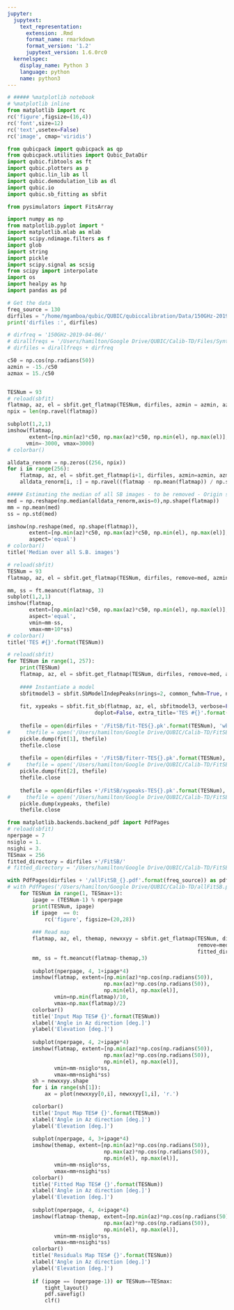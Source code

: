 ```yaml
---
jupyter:
  jupytext:
    text_representation:
      extension: .Rmd
      format_name: rmarkdown
      format_version: '1.2'
      jupytext_version: 1.6.0rc0
  kernelspec:
    display_name: Python 3
    language: python
    name: python3
---
```


```python
# ##### %matplotlib notebook
# %matplotlib inline
from matplotlib import rc
rc('figure',figsize=(16,4))
rc('font',size=12)
rc('text',usetex=False)
rc('image', cmap='viridis')

from qubicpack import qubicpack as qp
from qubicpack.utilities import Qubic_DataDir
import qubic.fibtools as ft
import qubic.plotters as p
import qubic.lin_lib as ll
import qubic.demodulation_lib as dl
import qubic.io
import qubic.sb_fitting as sbfit

from pysimulators import FitsArray

import numpy as np
from matplotlib.pyplot import *
import matplotlib.mlab as mlab
import scipy.ndimage.filters as f
import glob
import string
import pickle
import scipy.signal as scsig
from scipy import interpolate
import os
import healpy as hp
import pandas as pd

```

```python
# Get the data
freq_source = 130
dirfiles = "/home/mgamboa/qubic/QUBIC/qubiccalibration/Data/150GHz-2019-04-06/"
print('dirfiles :', dirfiles)

# dirfreq = '150GHz-2019-04-06/'
# dirallfreqs = '/Users/hamilton/Google Drive/QUBIC/Calib-TD/Files/Synthesized Beams/Synthesized_Beams_Files/'
# dirfiles = dirallfreqs + dirfreq

c50 = np.cos(np.radians(50))
azmin = -15./c50
azmax = 15./c50


TESNum = 93
# reload(sbfit)
flatmap, az, el = sbfit.get_flatmap(TESNum, dirfiles, azmin = azmin, azmax=azmax)
npix = len(np.ravel(flatmap))

subplot(1,2,1)
imshow(flatmap,
       extent=[np.min(az)*c50, np.max(az)*c50, np.min(el), np.max(el)], aspect='equal',
      vmin=-3000, vmax=3000)
# colorbar()

```

```python
alldata_renorm = np.zeros((256, npix))
for i in range(256):
    flatmap, az, el = sbfit.get_flatmap(i+1, dirfiles, azmin=azmin, azmax=azmax)
    alldata_renorm[i, :] = np.ravel((flatmap - np.mean(flatmap)) / np.std(flatmap))  
```

```python
##### Estimating the median of all SB images - to be removed - Origin still unexplained...
med = np.reshape(np.median(alldata_renorm,axis=0),np.shape(flatmap))
mm = np.mean(med)
ss = np.std(med)

imshow(np.reshape(med, np.shape(flatmap)),
       extent=[np.min(az)*c50, np.max(az)*c50, np.min(el), np.max(el)], 
       aspect='equal')
# colorbar()
title('Median over all S.B. images')
```

```python
# reload(sbfit)
TESNum = 93
flatmap, az, el = sbfit.get_flatmap(TESNum, dirfiles, remove=med, azmin=azmin, azmax=azmax)

mm, ss = ft.meancut(flatmap, 3)
subplot(1,2,1)
imshow(flatmap,
       extent=[np.min(az)*c50, np.max(az)*c50, np.min(el), np.max(el)], 
       aspect='equal',
       vmin=mm-ss, 
       vmax=mm+10*ss)
# colorbar()
title('TES #{}'.format(TESNum))
```

```python
# reload(sbfit)
for TESNum in range(1, 257):
    print(TESNum)
    flatmap, az, el = sbfit.get_flatmap(TESNum, dirfiles, remove=med, azmin=azmin, azmax=azmax)
    
    #### Instantiate a model
    sbfitmodel3 = sbfit.SbModelIndepPeaks(nrings=2, common_fwhm=True, no_xy_shift=False, distortion=False)
    
    fit, xypeaks = sbfit.fit_sb(flatmap, az, el, sbfitmodel3, verbose=False, resample=False, 
                            doplot=False, extra_title='TES #{}'.format(TESNum))
    
    thefile = open(dirfiles + '/FitSB/fit-TES{}.pk'.format(TESNum), 'wb')
#     thefile = open('/Users/hamilton/Google Drive/QUBIC/Calib-TD/FitSB/fit-TES{}.pk'.format(TESNum), 'wb')
    pickle.dump(fit[1], thefile)
    thefile.close
    
    thefile = open(dirfiles + '/FitSB/fiterr-TES{}.pk'.format(TESNum), 'wb')
#     thefile = open('/Users/hamilton/Google Drive/QUBIC/Calib-TD/FitSB/fiterr-TES{}.pk'.format(TESNum), 'wb')
    pickle.dump(fit[2], thefile)
    thefile.close
    
    thefile = open(dirfiles +'/FitSB/xypeaks-TES{}.pk'.format(TESNum), 'wb')
#     thefile = open('/Users/hamilton/Google Drive/QUBIC/Calib-TD/FitSB/xypeaks-TES{}.pk'.format(TESNum), 'wb')
    pickle.dump(xypeaks, thefile)
    thefile.close

```

```python
from matplotlib.backends.backend_pdf import PdfPages
# reload(sbfit)
nperpage = 7
nsiglo = 1.
nsighi = 3.
TESmax = 256
fitted_directory = dirfiles +'/FitSB/'
# fitted_directory = '/Users/hamilton/Google Drive/QUBIC/Calib-TD/FitSB/'

with PdfPages(dirfiles + '/allFitSB_{}.pdf'.format(freq_source)) as pdf:
# with PdfPages('/Users/hamilton/Google Drive/QUBIC/Calib-TD/allFitSB.pdf') as pdf:
    for TESNum in range(1, TESmax+1):
        ipage = (TESNum-1) % nperpage
        print(TESNum, ipage)
        if ipage  == 0:
            rc('figure', figsize=(20,28))
        
        ### Read map
        flatmap, az, el, themap, newxxyy = sbfit.get_flatmap(TESNum, dirfiles, 
                                                             remove=med, azmin=azmin, azmax=azmax,
                                                             fitted_directory = fitted_directory)
        mm, ss = ft.meancut(flatmap-themap,3)
        
        subplot(nperpage, 4, 1+ipage*4)
        imshow(flatmap, extent=[np.min(az)*np.cos(np.radians(50)), 
                               np.max(az)*np.cos(np.radians(50)), 
                               np.min(el), np.max(el)],
               vmin=np.min(flatmap)/10, 
               vmax=np.max(flatmap)/2)
        colorbar()
        title('Input Map TES# {}'.format(TESNum))
        xlabel('Angle in Az direction [deg.]')
        ylabel('Elevation [deg.]')
        
        subplot(nperpage, 4, 2+ipage*4)
        imshow(flatmap, extent=[np.min(az)*np.cos(np.radians(50)), 
                               np.max(az)*np.cos(np.radians(50)), 
                               np.min(el), np.max(el)],
               vmin=mm-nsiglo*ss, 
               vmax=mm+nsighi*ss)
        sh = newxxyy.shape
        for i in range(sh[1]):
            ax = plot(newxxyy[0,i], newxxyy[1,i], 'r.')

        colorbar()
        title('Input Map TES# {}'.format(TESNum))
        xlabel('Angle in Az direction [deg.]')
        ylabel('Elevation [deg.]')
        
        subplot(nperpage, 4, 3+ipage*4)
        imshow(themap, extent=[np.min(az)*np.cos(np.radians(50)), 
                               np.max(az)*np.cos(np.radians(50)), 
                               np.min(el), np.max(el)],
               vmin=mm-nsiglo*ss, 
               vmax=mm+nsighi*ss)
        colorbar()
        title('Fitted Map TES# {}'.format(TESNum))
        xlabel('Angle in Az direction [deg.]')
        ylabel('Elevation [deg.]')
        
        subplot(nperpage, 4, 4+ipage*4)
        imshow(flatmap-themap, extent=[np.min(az)*np.cos(np.radians(50)), 
                               np.max(az)*np.cos(np.radians(50)), 
                               np.min(el), np.max(el)],
               vmin=mm-nsiglo*ss, 
               vmax=mm+nsighi*ss)
        colorbar()
        title('Residuals Map TES# {}'.format(TESNum))
        xlabel('Angle in Az direction [deg.]')
        ylabel('Elevation [deg.]')
        
        if (ipage == (nperpage-1)) or TESNum==TESmax:
            tight_layout()
            pdf.savefig()
            clf()
   
    
    
    

```

```python

```

```python

```
